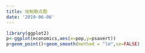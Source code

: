 ---
title: 绘制散点图
date: '2019-06-06'
---

```{r}
library(ggplot2)
p<-ggplot(economics,aes(x=pop,y=psavert))
p+geom_point()+geom_smooth(method = "lm",se=FALSE)
```